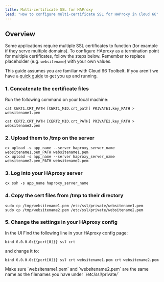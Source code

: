 ```yaml
---
title: Multi-certificate SSL for HAProxy
lead: "How to configure multi-certificate SSL for HAProxy in Cloud 66"
---
```


## Overview

Some applications require multiple SSL certificates to function (for example if they serve multiple domains). To configure HAproxy as a termination point for multiple certificates, follow the steps below. Remember to replace placeholder (e.g. `websitename`) with your own values.

This guide assumes you are familiar with Cloud 66 Toolbelt. If you aren't we have a [quick guide](/docs/toolbelt/using-cloud66-toolbelt) to get you up and running.

### 1. Concatenate the certificate files

Run the following command on your local machine:

```shell
cat CERT1.CRT_PATH [CERT1_MID.crt_path] PRIVATE1.key_PATH > websitename1.pem

cat CERT2.CRT_PATH [CERT2_MID.crt_PATH] PRIVATE2.key_PATH > websitename2.pem
```

### 2. Upload them to /tmp on the server

```shell
cx upload -s app_name --server haproxy_server_name websitename1.pem_PATH websitename1.pem
cx upload -s app_name --server haproxy_server_name websitename2.pem_PATH websitename2.pem
```

### 3. Log into your HAproxy server

```shell
cx ssh -s app_name haproxy_server_name
```

### 4. Copy the cert files from /tmp to their directory

```shell
sudo cp /tmp/websitename1.pem /etc/ssl/private/websitename1.pem
sudo cp /tmp/websitename2.pem /etc/ssl/private/websitename2.pem
```

### 5. Change the settings in your HAproxy config

In the UI Find the following line in your HAproxy config page:

`bind 0.0.0.0:{{port[0]}} ssl crt` 

and change it to:

`bind 0.0.0.0:{{port[0]}} ssl crt websitename1.pem crt websitename2.pem`

<Callout type="warning" title="Filenames must match">
Make sure `websitename1.pem` and `websitename2.pem` are the same name as the filenames you have under `/etc/ssl/private/`
</Callout>

